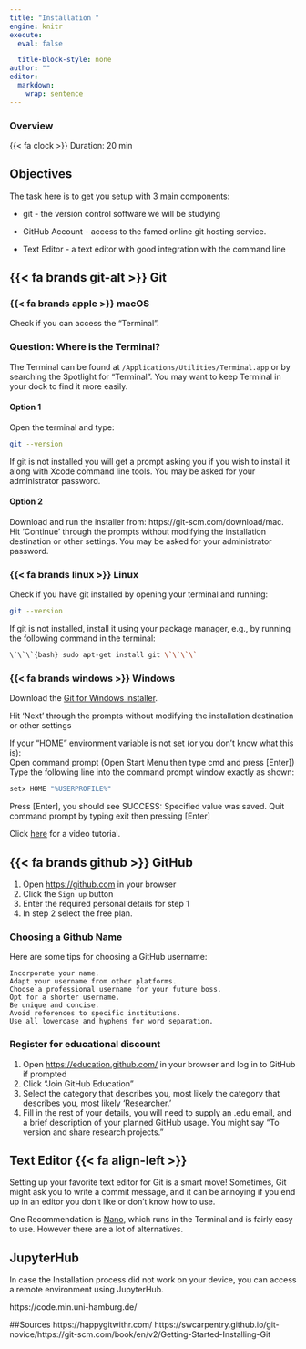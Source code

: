 ```yaml
---
title: "Installation "
engine: knitr
execute:
  eval: false

  title-block-style: none
author: ""
editor: 
  markdown: 
    wrap: sentence
---
```


::: callout-note
### Overview

{{< fa clock >}} Duration: 20 min
:::

## Objectives

The task here is to get you setup with 3 main components:

-   git - the version control software we will be studying

-   GitHub Account - access to the famed online git hosting service.

-   Text Editor - a text editor with good integration with the command line

## {{< fa brands git-alt >}} Git

### {{< fa brands apple >}} macOS

Check if you can access the "Terminal".

::: {.callout-tip collapse="true"}
### Question: Where is the Terminal?

The Terminal can be found at `/Applications/Utilities/Terminal.app` or by searching the Spotlight for "Terminal".
You may want to keep Terminal in your dock to find it more easily.
:::

#### Option 1

Open the terminal and type:

```bash
git --version
```

If git is not installed you will get a prompt asking you if you wish to install it along with Xcode command line tools.
You may be asked for your administrator password.

#### Option 2

Download and run the installer from: https://git-scm.com/download/mac.
Hit 'Continue' through the prompts without modifying the installation destination or other settings.
You may be asked for your administrator password.

### {{< fa brands linux >}} Linux

Check if you have git installed by opening your terminal and running:

```bash
git --version
```

If git is not installed, install it using your package manager, e.g., by running the following command in the terminal:

```bash
\`\`\`{bash} sudo apt-get install git \`\`\`\`
```

### {{< fa brands windows >}} Windows

Download the [Git for Windows installer](https://git-scm.com/download/win).

Hit 'Next' through the prompts without modifying the installation destination or other settings

If your "HOME" environment variable is not set (or you don't know what this is):\
Open command prompt (Open Start Menu then type cmd and press \[Enter\]) Type the following line into the command prompt window exactly as shown:

```bash
setx HOME "%USERPROFILE%"
```

Press \[Enter\], you should see SUCCESS: Specified value was saved.
Quit command prompt by typing exit then pressing \[Enter\]

Click [here](https://www.youtube.com/watch?v=-Bfx-v5mIDo) for a video tutorial.

## {{< fa brands github >}} GitHub

1.  Open <https://github.com> in your browser
2.  Click the `Sign up` button
3.  Enter the required personal details for step 1
4.  In step 2 select the free plan.

::: {.callout-tip collapse="false"}
### Choosing a Github Name

Here are some tips for choosing a GitHub username:

```         
Incorporate your name.
Adapt your username from other platforms.
Choose a professional username for your future boss.
Opt for a shorter username.
Be unique and concise.
Avoid references to specific institutions.
Use all lowercase and hyphens for word separation.
```
:::

::: {.callout-tip collapse="true"}
### Register for educational discount

1.  Open <https://education.github.com/> in your browser and log in to GitHub if prompted
2.  Click "Join GitHub Education"
3.  Select the category that describes you, most likely the category that describes you, most likely 'Researcher.'
4.  Fill in the rest of your details, you will need to supply an .edu email, and a brief description of your planned GitHub usage. You might say "To version and share research projects."
:::

## Text Editor {{< fa align-left >}}

Setting up your favorite text editor for Git is a smart move!
Sometimes, Git might ask you to write a commit message, and it can be annoying if you end up in an editor you don't like or don't know how to use.

One Recommendation is [Nano](https://www.nano-editor.org/docs.php), which runs in the Terminal and is fairly easy to use.
However there are a lot of alternatives.

## JupyterHub

In case the Installation process did not work on your device, you can access a remote environment using JupyterHub.

https://code.min.uni-hamburg.de/

##Sources https://happygitwithr.com/ https://swcarpentry.github.io/git-novice/https://git-scm.com/book/en/v2/Getting-Started-Installing-Git
